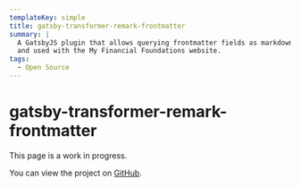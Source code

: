 ```yaml
---
templateKey: simple
title: gatsby-transformer-remark-frontmatter
summary: |
  A GatsbyJS plugin that allows querying frontmatter fields as markdown. Written for
  and used with the My Financial Foundations website.
tags:
  - Open Source
---
```


# gatsby-transformer-remark-frontmatter

This page is a work in progress.

You can view the project on [GitHub](https://github.com/WhiteAbeLincoln/gatsby-transformer-remark-frontmatter).
